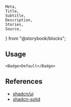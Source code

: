 	Meta,
	Title,
	Subtitle,
	Description,
	Stories,
	Source,
} from "@storybook/blocks";

<Meta of={BadgeStories} />

<Title of={BadgeStories}>Badge</Title>
<Description of={BadgeStories} />

<Stories />

## Usage

```tsx
<Badge>Default</Badge>
```

## References

- [shadcn/ui](https://ui.shadcn.com/docs/components/badge)
- [shadcn-solid](https://shadcn-solid.com/docs/components/badge)

